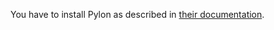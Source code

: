 You have to install Pylon as described in [their documentation](https://pylon.cronit.io/docs/installation/).
